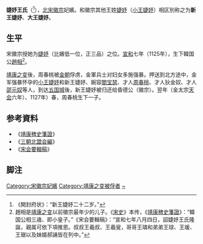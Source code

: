 '''婕妤王氏'''（{{bd|1105年|？|12世紀||}}<ref>《開封府状》：“新王婕妤二十二岁。”</ref>），[[北宋|北宋]][[宋徽宗|徽宗]]妃嬪。和徽宗其他王姓[[婕妤|婕妤]]（[[小王婕妤|小王婕妤]]）相区別称之为'''新王婕妤'''、'''大王婕妤'''。
== 生平 ==
宋徽宗授她为[[婕妤|婕妤]]（比嬪低一位，正三品）之位。[[宣和_(北宋)|宣和]]七年（1125年），生下韓国公[[趙相|趙相]]<ref>趙相是[[靖康之变|靖康之变]]以前徽宗最年少的儿子。《[[宋史|宋史]]》本传，《[[靖康稗史箋證|靖康稗史箋證]]》：“韓国公相三歳、即小皇子。”《宋会要輯稿》：“宣和七年八月四日，詔婕妤王氏隆誕，親属可依下項推恩。叔叔王羲叔、王羲叟，哥哥王璘和弟弟王球、王瑗、王琚以及妹婿郝誦皆在列中。”</ref>。

[[靖康之变|靖康之变]]後，周春桃被[[金朝|金朝]]俘虏，金軍兵士对妇女多施强暴。押送到北方途中，金军强暴怀孕的[[小王婕妤|小王婕妤]]和新王婕妤、婉容[[閻宝瑟|閻宝瑟]]、才人[[周春桃|周春桃]]、才人狄金奴、才人[[邵元奴|邵元奴]]等人，到达[[五国城|五国城]]後，新王婕妤被归还给昏德公（徽宗）。翌年（金太宗[[天会_(金)|天会]]六年）、1127年）春，周春桃生下一子。

== 参考資料 ==
*《[[靖康稗史箋證|靖康稗史箋證]]》
*《[[三朝北盟会編|三朝北盟会編]]》
*《[[宋会要輯稿|宋会要輯稿]]》
== 脚注 ==
<references />

[[Category:宋徽宗妃嬪|Category:宋徽宗妃嬪]]
[[Category:靖康之变被俘者|Category:靖康之变被俘者]]
[[Category:王姓|~]]